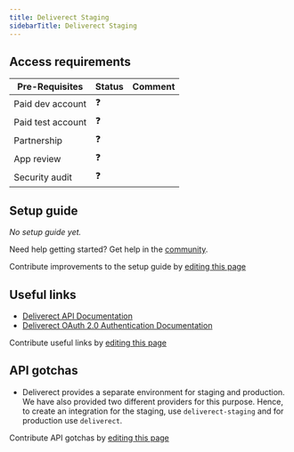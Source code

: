 ```yaml
---
title: Deliverect Staging
sidebarTitle: Deliverect Staging
---
```



<Overview />
<PreBuiltTooling />
<PreBuiltUseCases />

## Access requirements
| Pre-Requisites | Status | Comment|
| - | - | - |
| Paid dev account | ❓ |  |
| Paid test account | ❓ |  |
| Partnership | ❓ | |
| App review | ❓ |  |
| Security audit | ❓ | |


## Setup guide

_No setup guide yet._

<Tip>Need help getting started? Get help in the [community](https://nango.dev/slack).</Tip>

<Note>Contribute improvements to the setup guide by [editing this page](https://github.com/nangohq/nango/tree/master/docs-v2/integrations/all/deliverect-staging.mdx)</Note>


## Useful links

-   [Deliverect API Documentation](https://developers.deliverect.com/reference/get-started)
-   [Deliverect OAuth 2.0 Authentication Documentation](https://developers.deliverect.com/reference/machine-2-machine-access-token)

<Note>Contribute useful links by [editing this page](https://github.com/nangohq/nango/tree/master/docs-v2/integrations/all/deliverect-staging.mdx)</Note>

## API gotchas

-   Deliverect provides a separate environment for staging and production. We have also provided two different providers for this purpose. Hence, to create an integration for the staging, use `deliverect-staging` and for production use `deliverect`.

<Note>Contribute API gotchas by [editing this page](https://github.com/nangohq/nango/tree/master/docs-v2/integrations/all/deliverect-staging.mdx)</Note>
